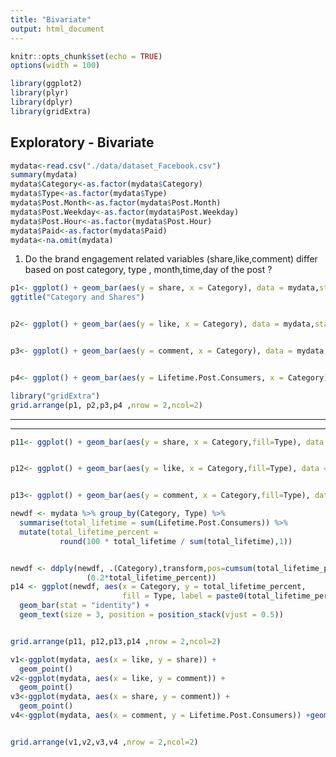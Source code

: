 ```yaml
---
title: "Bivariate"
output: html_document
---
```


```r
knitr::opts_chunk$set(echo = TRUE)
options(width = 100)

```
```r
library(ggplot2)
library(plyr)
library(dplyr)
library(gridExtra)
```

## Exploratory - Bivariate
```r
mydata<-read.csv("./data/dataset_Facebook.csv")
summary(mydata)
mydata$Category<-as.factor(mydata$Category)
mydata$Type<-as.factor(mydata$Type)
mydata$Post.Month<-as.factor(mydata$Post.Month)
mydata$Post.Weekday<-as.factor(mydata$Post.Weekday)
mydata$Post.Hour<-as.factor(mydata$Post.Hour)
mydata$Paid<-as.factor(mydata$Paid)
mydata<-na.omit(mydata) 

```

1. Do the brand engagement related variables (share,like,comment) differ based on post category, type , month,time,day of the post ?

```r
p1<- ggplot() + geom_bar(aes(y = share, x = Category), data = mydata,stat="identity")+
ggtitle("Category and Shares")


p2<- ggplot() + geom_bar(aes(y = like, x = Category), data = mydata,stat="identity")


p3<- ggplot() + geom_bar(aes(y = comment, x = Category), data = mydata,stat="identity")


p4<- ggplot() + geom_bar(aes(y = Lifetime.Post.Consumers, x = Category), data = mydata,stat="identity")

library("gridExtra")
grid.arrange(p1, p2,p3,p4 ,nrow = 2,ncol=2)
```

***

***


```r
p11<- ggplot() + geom_bar(aes(y = share, x = Category,fill=Type), data = mydata,stat="identity")


p12<- ggplot() + geom_bar(aes(y = like, x = Category,fill=Type), data = mydata,stat="identity")


p13<- ggplot() + geom_bar(aes(y = comment, x = Category,fill=Type), data = mydata,stat="identity")

newdf <- mydata %>% group_by(Category, Type) %>%
  summarise(total_lifetime = sum(Lifetime.Post.Consumers)) %>%
  mutate(total_lifetime_percent = 
           round(100 * total_lifetime / sum(total_lifetime),1))


newdf <- ddply(newdf, .(Category),transform,pos=cumsum(total_lifetime_percent)-
                 (0.2*total_lifetime_percent))
p14 <- ggplot(newdf, aes(x = Category, y = total_lifetime_percent,
                         fill = Type, label = paste0(total_lifetime_percent,"%"))) +
  geom_bar(stat = "identity") +
  geom_text(size = 3, position = position_stack(vjust = 0.5))


grid.arrange(p11, p12,p13,p14 ,nrow = 2,ncol=2)
```

```r
v1<-ggplot(mydata, aes(x = like, y = share)) +
  geom_point()
v2<-ggplot(mydata, aes(x = like, y = comment)) +
  geom_point()
v3<-ggplot(mydata, aes(x = share, y = comment)) +
  geom_point()
v4<-ggplot(mydata, aes(x = comment, y = Lifetime.Post.Consumers)) +geom_smooth(method = "lm", se = FALSE)+geom_point()


grid.arrange(v1,v2,v3,v4 ,nrow = 2,ncol=2)
```


